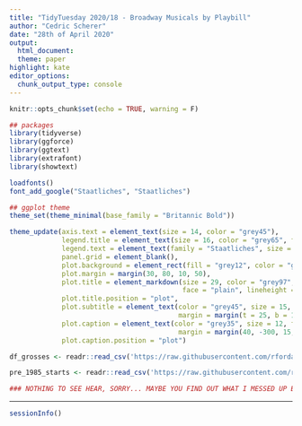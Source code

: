```yaml
---
title: "TidyTuesday 2020/18 - Broadway Musicals by Playbill"
author: "Cedric Scherer"
date: "28th of April 2020"
output:
  html_document:
  theme: paper
highlight: kate
editor_options:
  chunk_output_type: console
---
```

  
```r
knitr::opts_chunk$set(echo = TRUE, warning = F)
```

```r
## packages
library(tidyverse)
library(ggforce)
library(ggtext)
library(extrafont)
library(showtext)

loadfonts()
font_add_google("Staatliches", "Staatliches")

## ggplot theme
theme_set(theme_minimal(base_family = "Britannic Bold"))

theme_update(axis.text = element_text(size = 14, color = "grey45"),
             legend.title = element_text(size = 16, color = "grey65", face = "bold"),
             legend.text = element_text(family = "Staatliches", size = 11, color = "grey45", face = "plain"),
             panel.grid = element_blank(),
             plot.background = element_rect(fill = "grey12", color = "grey12"),
             plot.margin = margin(30, 80, 10, 50),
             plot.title = element_markdown(size = 29, color = "grey97", 
                                           face = "plain", lineheight = 1.15),
             plot.title.position = "plot",
             plot.subtitle = element_text(color = "grey45", size = 15, face = "plain",
                                          margin = margin(t = 25, b = 15)),
             plot.caption = element_text(color = "grey35", size = 12, face = "bold",
                                          margin = margin(40, -300, 15, 0)),
             plot.caption.position = "plot")
```

```r
df_grosses <- readr::read_csv('https://raw.githubusercontent.com/rfordatascience/tidytuesday/master/data/2020/2020-04-28/grosses.csv', guess_max = 40000)

pre_1985_starts <- readr::read_csv('https://raw.githubusercontent.com/rfordatascience/tidytuesday/master/data/2020/2020-04-28/pre-1985-starts.csv')
```

```r
### NOTHING TO SEE HEAR, SORRY... MAYBE YOU FIND OUT WHAT I MESSED UP BUT I'M NOT FOR SURE GOING TO PARADE MYSELF ANY FURTHER ;)
```


***

```r
sessionInfo()
```

